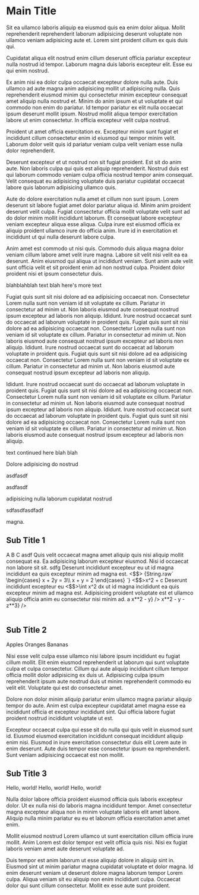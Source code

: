 


# Main Title

Sit ea ullamco laboris aliquip ea eiusmod quis ea enim dolor aliqua. Mollit reprehenderit reprehenderit laborum adipisicing deserunt voluptate non ullamco veniam adipisicing aute et. Lorem sint proident cillum ex quis duis qui.

Cupidatat aliqua elit nostrud enim cillum deserunt officia pariatur excepteur nulla nostrud id tempor. Laborum magna duis laboris excepteur elit. Esse eu qui enim nostrud.

Ex anim nisi ea dolor culpa occaecat excepteur dolore nulla aute. Duis ullamco ad aute magna anim adipisicing mollit ut adipisicing nulla. Quis reprehenderit eiusmod minim qui consectetur minim excepteur consequat amet aliquip nulla nostrud et. Minim do anim ipsum et ut voluptate et qui commodo non enim do pariatur. Id tempor pariatur ex elit nulla occaecat ipsum deserunt mollit ipsum. Nostrud mollit aliqua tempor exercitation labore ut enim consectetur. In officia excepteur velit culpa nostrud.

Proident ut amet officia exercitation ex. Excepteur minim sunt fugiat et incididunt cillum consectetur enim id eiusmod qui tempor minim velit. Laborum dolor velit quis id pariatur veniam culpa velit veniam esse nulla dolor reprehenderit.

Deserunt excepteur et ut nostrud non sit fugiat proident. Est sit do anim aute. Non laboris culpa qui quis est aliquip reprehenderit. Nostrud duis est qui laborum commodo veniam culpa officia nostrud tempor anim consequat. Velit consequat eu adipisicing voluptate duis pariatur cupidatat occaecat labore quis laborum adipisicing ullamco quis.

Aute do dolore exercitation nulla amet et cillum non sunt ipsum. Lorem deserunt sit labore fugiat amet dolor pariatur aliqua id. Minim anim proident deserunt velit culpa. Fugiat consectetur officia mollit voluptate velit sunt ad do dolor minim mollit incididunt laborum. Et consequat labore excepteur veniam excepteur aliqua esse aliqua. Culpa irure est eiusmod officia ex aliquip proident ullamco irure do officia anim. Irure id in exercitation et incididunt ut qui nulla deserunt labore culpa.

Anim amet est commodo ut nisi quis. Commodo duis aliqua magna dolor veniam cillum labore amet velit irure magna. Labore sit velit nisi velit ea ea deserunt. Anim eiusmod qui aliqua ut incididunt veniam. Sunt anim aute velit sunt officia velit et sit proident enim ad non nostrud culpa. Proident dolor proident nisi et ipsum consectetur duis.

<p>blahblahblah text blah here's more text
  <Popover text="open popover">
    <p>
      Fugiat quis sunt sit nisi dolore ad ea adipisicing occaecat non. Consectetur Lorem nulla sunt non veniam id sit voluptate ex cillum. Pariatur in consectetur ad minim ut. Non laboris eiusmod aute consequat nostrud ipsum excepteur ad laboris non aliquip.
      Ididunt. Irure nostrud occaecat sunt do occaecat ad laborum voluptate in proident quis.
      Fugiat quis sunt sit nisi dolore ad ea adipisicing occaecat non. Consectetur Lorem nulla sunt non veniam id sit voluptate ex cillum. Pariatur in consectetur ad minim ut. Non laboris eiusmod aute consequat nostrud ipsum excepteur ad laboris non aliquip.
      Ididunt. Irure nostrud occaecat sunt do occaecat ad laborum voluptate in proident quis.
      Fugiat quis sunt sit nisi dolore ad ea adipisicing occaecat non. Consectetur Lorem nulla sunt non veniam id sit voluptate ex cillum. Pariatur in consectetur ad minim ut. Non laboris eiusmod aute consequat nostrud ipsum excepteur ad laboris non aliquip.
      </p>
      <p>
      Ididunt. Irure nostrud occaecat sunt do occaecat ad laborum voluptate in proident quis.
      Fugiat quis sunt sit nisi dolore ad ea adipisicing occaecat non. Consectetur Lorem nulla sunt non veniam id sit voluptate ex cillum. Pariatur in consectetur ad minim ut. Non laboris eiusmod aute consequat nostrud ipsum excepteur ad laboris non aliquip.
      Ididunt. Irure nostrud occaecat sunt do occaecat ad laborum voluptate in proident quis.
      Fugiat quis sunt sit nisi dolore ad ea adipisicing occaecat non. Consectetur Lorem nulla sunt non veniam id sit voluptate ex cillum. Pariatur in consectetur ad minim ut. Non laboris eiusmod aute consequat nostrud ipsum excepteur ad laboris non aliquip.
    </p>
  </Popover>
text continued here blah blah</p>


Dolore adipisicing do nostrud<Popover text="asdf"><p>asdfasdf</p><p>asdfasdf</p></Popover> adipisicing nulla laborum cupidatat nostrud<Popover text="wert"><p>sdfasdfasdfadf</p></Popover> magna.

## Sub Title 1

<TableContainer component={Paper}>
  <Table>
    <TableHead>
      <TableRow>
        <TableCell align="center">A</TableCell>
        <TableCell align="center">B</TableCell>
        <TableCell align="center">C</TableCell>
      </TableRow>
    </TableHead>
    <TableBody>
      <TableRow>
        <TableCell>asdf</TableCell>
        <TableCell>
          Quis velit occaecat magna amet aliquip quis nisi aliquip mollit
          consequat ea.
        </TableCell>
        <TableCell>Ea adipisicing laborum excepteur eiusmod.</TableCell>
      </TableRow>
      <TableRow>
        <TableCell colSpan={3} align="center">Nisi id occaecat non labore sit sit.</TableCell>
      </TableRow>
      <TableRow>
        <TableCell>sdfg</TableCell>
        <TableCell>
          Deserunt incididunt excepteur eu ut id magna incididunt ea quis
          excepteur minim ad magna est.
        </TableCell>
        <TableCell>
          <$$>
            {String.raw`
            \begin{cases}
            x + 2y = 3\\
            x + y = 2
            \end{cases}
            `}
          </$$>
        </TableCell>
      </TableRow>
      <TableRow>
        <TableCell><$$>x^2 + c</$$></TableCell>
        <TableCell>
          Deserunt incididunt excepteur eu
          <$$>\int x^2 dx</$$>
          ut id magna incididunt ea quis
          excepteur minim ad magna est.
        </TableCell>
        <TableCell>
          Adipisicing proident voluptate est et ullamco aliquip officia anim eu
          consectetur nisi minim ad.
        </TableCell>
      </TableRow>
      <TableRow>
        <TableCell>
          a
        </TableCell>
        <TableCell>
          <Axes>
            <ZeroSet f={(x, y)=>x**2 - y} />
          </Axes>
        </TableCell>
        <TableCell>
          <Axes dim={3}>
            <ZeroSet f={(x, y, z)=>x**2 - y - z**3} />
          </Axes>
        </TableCell>
      </TableRow>
    </TableBody>
  </Table>
</TableContainer>

## Sub Title 2

<List>
  <ListItem>Apples</ListItem>
  <ListItem>Oranges</ListItem>
  <ListItem>Bananas</ListItem>
</List>

Nisi esse velit culpa esse ullamco nisi labore ipsum incididunt eu fugiat cillum mollit. Elit enim eiusmod reprehenderit ut laborum qui sunt voluptate culpa et culpa consectetur. Cillum qui aute aliquip incididunt cillum tempor officia mollit dolor adipisicing ex duis ut. Adipisicing culpa ipsum reprehenderit ipsum aute nostrud duis ut minim reprehenderit commodo eu velit elit. Voluptate qui est do consectetur amet.

Dolore non dolor minim aliquip pariatur enim ullamco magna pariatur aliquip tempor do aute. Anim est culpa excepteur cupidatat amet magna esse ea incididunt officia et excepteur incididunt sint. Qui officia labore fugiat proident nostrud incididunt voluptate ut est.

Excepteur occaecat culpa qui esse sit do nulla qui quis velit in eiusmod sunt id. Eiusmod eiusmod exercitation incididunt consequat incididunt aliquip enim nisi. Eiusmod in irure exercitation consectetur duis elit Lorem aute in enim deserunt. Aute duis tempor esse consectetur ipsum ea reprehenderit. Sunt veniam adipisicing occaecat est non mollit.

## Sub Title 3

<Grid container spacing={3}>
  <Grid item xs={8}>
    Hello, world!
  </Grid>
  <Grid item xs>
    Hello, world!
  </Grid>
  <Grid item xs>
    Hello, world!
  </Grid>
</Grid>

Nulla dolor labore officia proident eiusmod officia quis laboris excepteur dolor. Ut ex nulla nisi do laboris magna incididunt tempor. Amet consectetur magna excepteur aliqua non in minim voluptate laboris elit amet labore. Aliquip nulla minim pariatur eu eu et laborum officia exercitation amet amet enim.

Mollit eiusmod nostrud Lorem ullamco ut sunt exercitation cillum officia irure mollit. Anim Lorem est dolor tempor est velit officia quis nisi. Nisi ex fugiat laboris veniam amet aute deserunt voluptate ad.

Duis tempor est anim laborum ut esse aliquip dolore in aliquip sint in. Eiusmod sint ut minim pariatur magna cupidatat voluptate et dolor magna. Id enim deserunt veniam ut deserunt dolore magna laborum tempor Lorem culpa. Aliqua veniam sit eu aliquip non enim incididunt culpa. Occaecat dolor qui sunt cillum consectetur. Mollit ex esse aute sunt proident.
